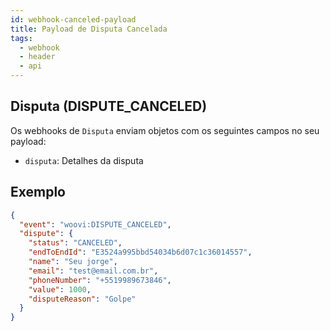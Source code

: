 ```yaml
---
id: webhook-canceled-payload
title: Payload de Disputa Cancelada
tags:
  - webhook
  - header
  - api
---
```


## Disputa (DISPUTE_CANCELED)

Os webhooks de `Disputa` enviam objetos com os seguintes campos no seu payload:

- `disputa`: Detalhes da disputa

## Exemplo

```json
{
  "event": "woovi:DISPUTE_CANCELED",
  "dispute": {
    "status": "CANCELED",
    "endToEndId": "E3524a995bbd54034b6d07c1c36014557",
    "name": "Seu jorge",
    "email": "test@email.com.br",
    "phoneNumber": "+5519989673846",
    "value": 1000,
    "disputeReason": "Golpe"
  }
}
```
